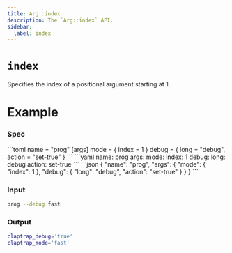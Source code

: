 ```yaml
---
title: Arg::index
description: The `Arg::index` API.
sidebar:
  label: index
---
```



# `index` <LinkButton href="https://docs.rs/clap/latest/clap/struct.Arg.html#method.index" icon="open-book" variant="minimal"></LinkButton>

<Badge text="since 0.1.0" size="small" />

Specifies the index of a positional argument starting at 1.

# Example

### Spec

<Tabs syncKey="format">
  <TabItem label="TOML">
```toml
name = "prog"
[args]
mode = { index = 1 }
debug = { long = "debug", action = "set-true" }
```
  </TabItem>
  <TabItem label="YAML">
```yaml
name: prog
args:
  mode:
    index: 1
  debug:
    long: debug
    action: set-true
```
  </TabItem>
  <TabItem label="JSON">
```json
{
  "name": "prog",
  "args": {
    "mode": {
      "index": 1
    },
    "debug": {
      "long": "debug",
      "action": "set-true"
    }
  }
}
```
  </TabItem>
</Tabs>

### Input

```bash
prog --debug fast
```

### Output

```bash
claptrap_debug='true'
claptrap_mode='fast'
```
